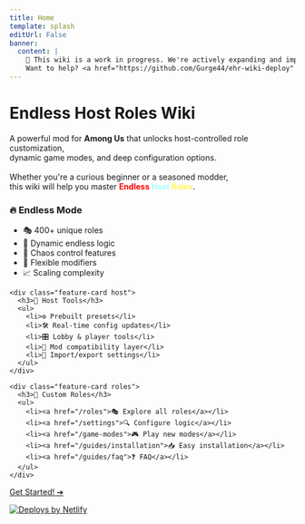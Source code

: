 ```yaml
---
title: Home
template: splash
editUrl: False
banner:
  content: |
    🚧 This wiki is a work in progress. We're actively expanding and improving the documentation. <br>  
    Want to help? <a href="https://github.com/Gurge44/ehr-wiki-deploy" target="_blank">Contribute on GitHub</a>.
---
```


<RemoveTitle />
<EndlessSpinner />

<div class="homepage-container">
<h1 class="homepage-title">
  <span class="word-endless">Endless</span>
  <span class="word-host">Host</span>
  <span class="word-roles">Roles</span> Wiki
</h1>

<div class="homepage-subtitle">
  A powerful mod for <strong>Among Us</strong> that unlocks host-controlled role customization,<br />
  dynamic game modes, and deep configuration options.<br /><br />
  Whether you're a curious beginner or a seasoned modder,<br />
  this wiki will help you master <strong><span style="color: #ff0000">Endless</span><span style="color: #a4ffff"> Host</span><span style="color: #fff758"> Roles</span></strong>.
</div>

  <div class="feature-grid">
    <div class="feature-card endless">
      <h3>🔥 Endless Mode</h3>
      <ul>
        <li>🎭 400+ unique roles</li>
        <li>🧠 Dynamic endless logic</li>
        <li>🔁 Chaos control features</li>
        <li>🎨 Flexible modifiers</li>
        <li>📈 Scaling complexity</li>
      </ul>
    </div>

    <div class="feature-card host">
      <h3>🧠 Host Tools</h3>
      <ul>
        <li>⚙️ Prebuilt presets</li>
        <li>🛠️ Real-time config updates</li>
        <li>🎛️ Lobby & player tools</li>
        <li>🧩 Mod compatibility layer</li>
        <li>📂 Import/export settings</li>
      </ul>
    </div>

    <div class="feature-card roles">
      <h3>🧬 Custom Roles</h3>
      <ul>
        <li><a href="/roles">🎭 Explore all roles</a></li>
        <li><a href="/settings">🔍 Configure logic</a></li>
        <li><a href="/game-modes">🎮 Play new modes</a></li>
        <li><a href="/guides/installation">📥 Easy installation</a></li>
        <li><a href="/guides/faq">❓ FAQ</a></li>
      </ul>
    </div>
  </div>

  <a class="cta-button" href="/guides/installation">Get Started! ➔</a>

  <div style={{marginTop: '20rem'}}></div>

  <div class="netlify-badge">
    <a href="https://www.netlify.com">
      <img src="https://www.netlify.com/assets/badges/netlify-badge-dark.svg" alt="Deploys by Netlify" />
    </a>
  </div>
</div>
